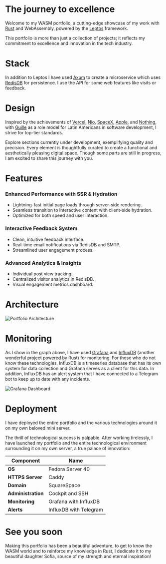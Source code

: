 # The journey to excellence

Welcome to my WASM portfolio, a cutting-edge showcase of my work with [Rust](https://www.rust-lang.org/) and WebAssembly, powered by the [Leptos](https://leptos.dev/) framework.

This portfolio is more than just a collection of projects; it reflects my commitment to excellence and innovation in the tech industry.

# Stack

In addition to Leptos I have used [Axum](https://github.com/tokio-rs/axum) to create a microservice which uses [RedisDB](https://redis.io/) for persistence. I use the API for some web features like visits or feedback.

# Design

Inspired by the achievements of [Vercel](https://vercel.com/), [Nio](https://www.nio.com/), [SpaceX](https://www.spacex.com/), [Apple](https://www.apple.com/), and [Nothing](https://nothing.tech/), with [Guille](https://twitter.com/gzmoreira/) as a role model for Latin Americans in software development, I strive for top-tier standards.

Explore sections currently under development, exemplifying quality and precision. Every element is thoughtfully curated to create a functional and aesthetically pleasing digital space. Though some parts are still in progress, I am excited to share this journey with you.

# Features

### Enhanced Performance with SSR & Hydration
  - Lightning-fast initial page loads through server-side rendering.
  - Seamless transition to interactive content with client-side hydration.
  - Optimized for both speed and user interaction.

### Interactive Feedback System
  - Clean, intuitive feedback interface.
  - Real-time email notifications via RedisDB and SMTP.
  - Streamlined user engagement process.

### Advanced Analytics & Insights
  - Individual post view tracking.
  - Centralized visitor analytics in RedisDB.
  - Visual engagement metrics dashboard.

# Architecture

![Portfolio Architecture](/assets/images/articles/portfolio_arch.svg)


# Monitoring

As I show in the graph above, I have used [Grafana](https://grafana.com/) and [InfluxDB](https://www.influxdata.com/) (another wonderful project powered by Rust) for monitoring. For those who do not know these technologies, InfluxDB is a timeseries database that has its own system for data collection and Grafana serves as a client for this data. In addition, InfluxDB has an alert system that I have connected to a Telegram bot to keep up to date with any incidents.

![Grafana Dashboard](/assets/images/articles/grafana.webp)

# Deployment

I have deployed the entire portfolio and the various technologies around it on my own beloved mini server.

The thrill of technological success is palpable. After working tirelessly, I have launched my portfolio and the entire technological environment surrounding it on my own server, a true palace of innovation:

| Component | Name |
|-----------|------|
| **OS** | Fedora Server 40 |
| **HTTPS Server** | Caddy |
| **Domain** | SquareSpace |
| **Administration** | Cockpit and SSH |
| **Monitoring** | Grafana with InfluxDB |
| **Alerts** | InfluxDB with Telegram |

# See you soon

Making this portfolio has been a beautiful adventure, to get to know the WASM world and to reinforce my knowledge in Rust, I dedicate it to my beautiful daughter Sofia, source of my strength and eternal inspiration!
